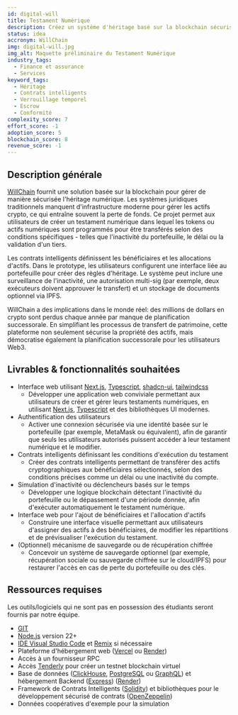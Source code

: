 ```yaml
---
id: digital-will
title: Testament Numérique
description: Créez un système d'héritage basé sur la blockchain sécurisé. Les utilisateurs établissent un testament numérique où les fonds sont libérés aux bénéficiaires en fonction d'un système d'autorisation en chaîne qui consiste en diverses clés d'utilisateur ou conditions telles que des délais, l'inactivité ou la validation de tiers. Inclut l'identité basée sur le portefeuille, l'outil de création de compte, la récupération sociale optionnelle et la personnalisation du contrat. Cela garantit l'exécution irréversible et élimine le besoin de services successorales centralisées.
status: idea
accronym: WillChain
img: digital-will.jpg
img_alt: Maquette préliminaire du Testament Numérique
industry_tags:
  - Finance et assurance
  - Services
keyword_tags:
  - Héritage
  - Contrats intelligents
  - Verrouillage temporel
  - Escrow
  - Conformité
complexity_score: 7
effort_score: -1
adoption_score: 5
blockchain_score: 8
revenue_score: -1
---
```


## Description générale

[WillChain](https://willchain.monark.io) fournit une solution basée sur la blockchain pour gérer de manière sécurisée l'héritage numérique. Les systèmes juridiques traditionnels manquent d'infrastructure moderne pour gérer les actifs crypto, ce qui entraîne souvent la perte de fonds. Ce projet permet aux utilisateurs de créer un testament numérique dans lequel les tokens ou actifs numériques sont programmés pour être transférés selon des conditions spécifiques - telles que l'inactivité du portefeuille, le délai ou la validation d'un tiers.

Les contrats intelligents définissent les bénéficiaires et les allocations d'actifs. Dans le prototype, les utilisateurs configurent une interface liée au portefeuille pour créer des règles d'héritage. Le système peut inclure une surveillance de l'inactivité, une autorisation multi-sig (par exemple, deux exécuteurs doivent approuver le transfert) et un stockage de documents optionnel via IPFS.

WillChain a des implications dans le monde réel: des millions de dollars en crypto sont perdus chaque année par manque de planification successorale. En simplifiant les processus de transfert de patrimoine, cette plateforme non seulement sécurise la propriété des actifs, mais démocratise également la planification successorale pour les utilisateurs Web3.

## Livrables & fonctionnalités souhaitées

- Interface web utilisant [Next.js](https://nextjs.org/), [Typescript](https://www.typescriptlang.org/), [shadcn-ui](https://ui.shadcn.com/), [tailwindcss](https://tailwindcss.com/)  
   - Développer une application web conviviale permettant aux utilisateurs de créer et gérer leurs testaments numériques, en utilisant [Next.js](https://nextjs.org/), [Typescript](https://www.typescriptlang.org/) et des bibliothèques UI modernes.
- Authentification des utilisateurs  
   - Activer une connexion sécurisée via une identité basée sur le portefeuille (par exemple, MetaMask ou équivalent), afin de garantir que seuls les utilisateurs autorisés puissent accéder à leur testament numérique et le modifier.
- Contrats intelligents définissant les conditions d'exécution du testament  
   - Créer des contrats intelligents permettant de transférer des actifs cryptographiques aux bénéficiaires sélectionnés, selon des conditions précises comme un délai ou une inactivité du compte.
- Simulation d'inactivité ou déclencheurs basés sur le temps  
   - Développer une logique blockchain détectant l'inactivité du portefeuille ou le dépassement d'une période donnée, afin d'exécuter automatiquement le testament numérique.
- Interface web pour l'ajout de bénéficiaires et l'allocation d'actifs  
   - Construire une interface visuelle permettant aux utilisateurs d'assigner des actifs à des bénéficiaires, de modifier les répartitions et de prévisualiser l'exécution du testament.
- (Optionnel) mécanisme de sauvegarde ou de récupération chiffrée  
   - Concevoir un système de sauvegarde optionnel (par exemple, récupération sociale ou sauvegarde chiffrée sur le cloud/IPFS) pour restaurer l'accès en cas de perte du portefeuille ou des clés.


## Ressources requises

Les outils/logiciels qui ne sont pas en possession des étudiants seront fournis par notre équipe.

- [GIT](https://git-scm.com/)
- [Node.js](https://nodejs.org/) version 22+
- [IDE Visual Studio Code](https://code.visualstudio.com/) et [Remix](https://remix-project.org/) si nécessaire
- Plateforme d'hébergement web ([Vercel](https://vercel.com/) ou [Render](https://render.com/))
- Accès à un fournisseur RPC
- Accès [Tenderly](https://tenderly.co/) pour créer un testnet blockchain virtuel
- Base de données ([ClickHouse](https://clickhouse.com/), [PostgreSQL](https://www.postgresql.org/) ou [GraphQL](https://graphql.org/)) et hébergement Backend ([Express](https://expressjs.com/)) ([Render](https://render.com/))
- Framework de Contrats Intelligents ([Solidity](https://soliditylang.org/)) et bibliothèques pour le développement sécurisé de contrats ([OpenZeppelin](https://www.openzeppelin.com/))
- Données coopératives d'exemple pour la simulation
